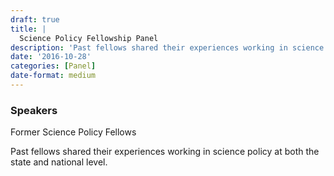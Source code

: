 ```yaml
---
draft: true 
title: |
  Science Policy Fellowship Panel
description: 'Past fellows shared their experiences working in science policy at both the state and national level.'
date: '2016-10-28'
categories: [Panel]
date-format: medium 
---
```



### Speakers  
Former Science Policy Fellows

Past fellows shared their experiences working in science policy at both the state and national level.



